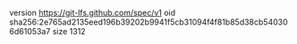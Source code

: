version https://git-lfs.github.com/spec/v1
oid sha256:2e765ad2135eed196b39202b9941f5cb31094f4f81b85d38cb540306d61053a7
size 1312
